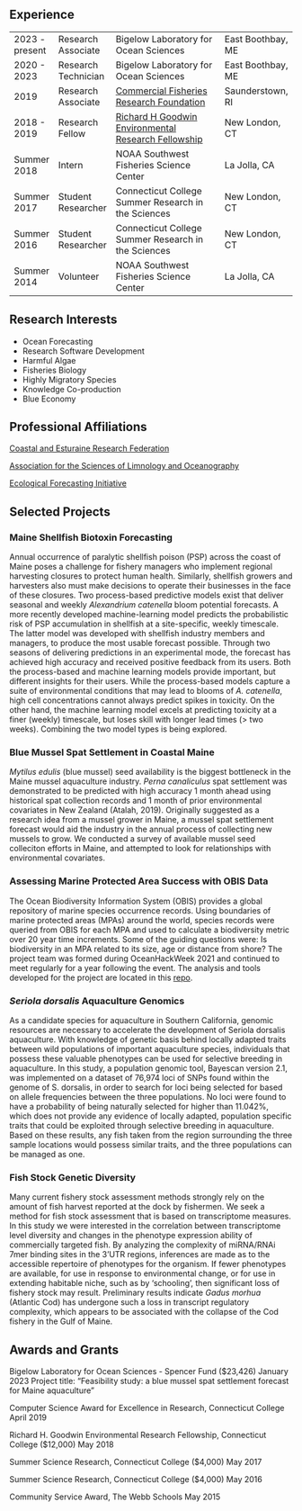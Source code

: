 ## Experience

|             |                    |                                                        |                | 
| ----------- | ------------------ | ------------------------------------------------------ | -------------- | 
| 2023 - present | Research Associate | Bigelow Laboratory for Ocean Sciences | East Boothbay, ME |
| 2020 - 2023 | Research Technician | Bigelow Laboratory for Ocean Sciences | East Boothbay, ME |
| 2019 | Research Associate | [Commercial Fisheries Research Foundation](http://www.cfrfoundation.org/) | Saunderstown, RI |
| 2018 - 2019 | Research Fellow | [Richard H Goodwin Environmental Research Fellowship](https://www.conncoll.edu/goodwin-fellowship/) | New London, CT |
| Summer 2018 | Intern | NOAA Southwest Fisheries Science Center | La Jolla, CA | 
| Summer 2017 | Student Researcher | Connecticut College Summer Research in the Sciences | New London, CT |
| Summer 2016 | Student Researcher | Connecticut College Summer Research in the Sciences | New London, CT |
| Summer 2014 | Volunteer | NOAA Southwest Fisheries Science Center | La Jolla, CA |

## Research Interests

* Ocean Forecasting
* Research Software Development
* Harmful Algae
* Fisheries Biology
* Highly Migratory Species
* Knowledge Co-production
* Blue Economy

## Professional Affiliations

[Coastal and Esturaine Research Federation](https://www.cerf.science/)

[Association for the Sciences of Limnology and Oceanography](https://www.aslo.org/)

[Ecological Forecasting Initiative](https://ecoforecast.org/)


## Selected Projects 

### Maine Shellfish Biotoxin Forecasting

Annual occurrence of paralytic shellfish poison (PSP) across the coast of Maine poses a challenge for fishery managers who implement regional harvesting closures to protect human health. Similarly, shellfish growers and harvesters also must make decisions to operate their businesses in the face of these closures. Two process-based predictive models exist that deliver seasonal and weekly *Alexandrium catenella* bloom potential forecasts. A more recently developed machine-learning model predicts the probabilistic risk of PSP accumulation in shellfish at a site-specific, weekly timescale. The latter model was developed with shellfish industry members and managers, to produce the most usable forecast possible. Through two seasons of delivering predictions in an experimental mode, the forecast has achieved high accuracy and received positive feedback from its users. Both the process-based and machine learning models provide important, but different insights for their users. While the process-based models capture a suite of environmental conditions that may lead to blooms of *A. catenella*, high cell concentrations cannot always predict spikes in toxicity. On the other hand, the machine learning model excels at predicting toxicity at a finer (weekly) timescale, but loses skill with longer lead times (> two weeks). Combining the two model types is being explored. 

### Blue Mussel Spat Settlement in Coastal Maine

*Mytilus edulis* (blue mussel) seed availability is the biggest bottleneck in the Maine mussel aquaculture industry. *Perna canaliculus* spat settlement was demonstrated to be predicted with high accuracy 1 month ahead using historical spat collection records and 1 month of prior environmental covariates in New Zealand (Atalah, 2019). Originally suggested as a research idea from a mussel grower in Maine, a mussel spat settlement forecast would aid the industry in the annual process of collecting new mussels to grow. We conducted a survey of available mussel seed colleciton efforts in Maine, and attempted to look for relationships with environmental covariates. 

### Assessing Marine Protected Area Success with OBIS Data

The Ocean Biodiversity Information System (OBIS) provides a global repository of marine species occurrence records. Using boundaries of marine protected areas (MPAs) around the world, species records were queried from OBIS for each MPA and used to calculate a biodiversity metric over 20 year time increments. Some of the guiding questions were: Is biodiversity in an MPA related to its size, age or distance from shore? The project team was formed during OceanHackWeek 2021 and continued to meet regularly for a year following the event. The analysis and tools developed for the project are located in this [repo](https://github.com/BigelowLab/mpatools).

### *Seriola dorsalis* Aquaculture Genomics

As a candidate species for aquaculture in Southern California, genomic resources are necessary to accelerate the development of Seriola dorsalis aquaculture. With knowledge of genetic basis behind locally adapted traits between wild populations of important aquaculture species, individuals that possess these valuable phenotypes can be used for selective breeding in aquaculture. In this study, a population genomic tool, Bayescan version 2.1, was implemented on a dataset of 76,974 loci of SNPs found within the genome of S. dorsalis, in order to search for loci being selected for based on allele frequencies between the three populations. No loci were found to have a probability of being naturally selected for higher than 11.042%, which does not provide any evidence of locally adapted, population specific traits that could be exploited through selective breeding in aquaculture. Based on these results, any fish taken from the region surrounding the three sample locations would possess similar traits, and the three populations can be managed as one.

### Fish Stock Genetic Diversity

Many current fishery stock assessment methods strongly rely on the amount of fish harvest reported at the dock by fishermen. We seek a method for fish stock assessment that is based on transcriptome measures. In this study we were interested in the correlation between transcriptome level diversity and changes in the phenotype expression ability of commercially targeted fish. By analyzing the complexity of miRNA/RNAi 7mer binding sites in the 3’UTR regions, inferences are made as to the accessible repertoire of phenotypes for the organism. If fewer phenotypes are available, for use in response to environmental change, or for use in extending habitable niche, such as by ‘schooling’, then significant loss of fishery stock may result. Preliminary results indicate *Gadus morhua* (Atlantic Cod) has undergone such a loss in transcript regulatory complexity, which appears to be associated with the collapse of the Cod fishery in the Gulf of Maine.

## Awards and Grants

Bigelow Laboratory for Ocean Sciences - Spencer Fund ($23,426) January 2023
Project title: “Feasibility study: a blue mussel spat settlement forecast for Maine aquaculture”

Computer Science Award for Excellence in Research, Connecticut College April 2019

Richard H. Goodwin Environmental Research Fellowship, Connecticut College ($12,000) May 2018

Summer Science Research, Connecticut College ($4,000) May 2017

Summer Science Research, Connecticut College ($4,000) May 2016

Community Service Award, The Webb Schools May 2015

